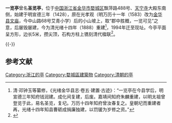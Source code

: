 {{文物保护单位
| 级别 = 市级
| 省名 = 浙江省
| 市/县名 = 金华市
| 名称 =  一览亭
| 图片 = [[File:Yilan_Pavilion_in_Jinhua_04_2019-11.jpg|260px]]<br><small>南面，2019年11月</small>
| 编号 = 不详
| 分类 = 古建筑
| 时代 = 清
| 所在 = 婺城区飘萍路488号
| 登录 = 1982年7月
}} 
'''一览亭'''曾名'''圣览亭'''，位于[[中国|中国]][[浙江省|浙江省]][[金华市|金华市]][[婺城区|婺城区]]飘萍路488号、[[天宁寺_(金华)|天宁寺]]大殿东南侧，始建于明宣德三年（1428），原在光孝观（明万历十一年（1583）改为[[金华县文庙|金华县文庙]]，今中山路68号艾青小学）后的小山坡上，取“郡中胜概，一览可见”之意，后屡毁屡建，今为清光绪十四年（1888）重建<ref>清·邓钟玉等纂修，《光绪金华县志·卷五·建置·古迹》：“一览亭在今县学后，明宣德三年知府钱润建。成化间复建，后废。嘉靖间知府朱麟重建，以明太祖曾登览于此，易名圣览，复圮。万历十四年知府曾汝春复之。皇朝圮而重建者再，光绪十四年知县曹砺成捐廉独建，以罚锾为岁修之资。”</ref>，1994年迁至现址。今亭平面呈方形，边长5米，攒尖顶，石构方柱上镌刻清代楹联<ref>{{Cite book|author =《中国文物地图集·浙江分册》编辑委员会编|title=《中国文物地图集·浙江分册》（下册）|location =北京|publisher=文物出版社| year=2009|pages =446|ISBN=978-7-5010-2395-0}}</ref>。

{{Quote box|width=70%|align=left|quote=郡城西南隅有老氏之宫曰光孝观，观之后有小坡隆然而起，北山、玉壶、金盆、芙蓉诸峰望之蔚然深秀，东南之层峦叠嶂，如万马奔驰，或驻或跃，献秀争奇，人莫能穷其状，西见兰江诸山，远在天际，双溪二水蜿蜒如白龙，西飞至城下合流而去之于原野，冈陆星罗棋布于烟云杳霭之间，与夫山城雉堞之睥睨，寺观楼阁之参差，一举目而尽得之，诚奇观也。|source=明·杜桓一览亭记略}}

{{multiple image
|align  = left
|width = 240
|image1 = Yilan Pavilion in Jinhua 10 2019-11.jpg 
|caption1 = 亭内
|image2 = Yilan Pavilion in Jinhua 07 2019-11.jpg 
|caption2 = 翼角
|image3 = Yilan Pavilion in Jinhua 13 2019-11.jpg   
|caption3 = 梁枋间装饰
|image4 = Yilan Pavilion in Jinhua 09 2019-11.jpg   
|caption4 = 抱鼓石
}}
{{-}}

==参考文献==
{{reflist|2}}

{{DEFAULTSORT:Y一}}
[[Category:浙江的亭|Category:浙江的亭]]
[[Category:婺城區建築物|Category:婺城區建築物]]
[[Category:清朝的亭|Category:清朝的亭]]